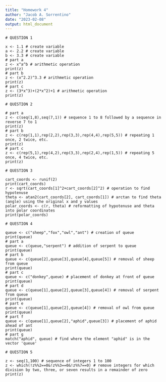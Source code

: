 ```yaml
---
title: "Homework 4"
author: "Jacob A. Sorrentino"
date: "2023-02-08"
output: html_document
---
```


```
# QUESTION 1

x <- 1.1 # create variable
a <- 2.2 # create variable
b <- 3.3 # create variable
# part a
z <- x^a^b # arithmetic operation
print(z)
# part b
z <- (x^2.2)^3.3 # arithmetic operation
print(z)
# part c
z <- (3*x^3)+(2*x^2)+1 # arithmetic operation
print(z)

# QUESTION 2

# part a
z <- c(seq(1,8),seq(7,1)) # sequence 1 to 8 followed by a sequence in reverse 7 to 1
print(z)
# part b
z <- c(rep(1,1),rep(2,2),rep(3,3),rep(4,4),rep(5,5)) # repeating 1 once, 2 twice, etc. 
print(z)
# part c
z <- c(rep(5,1),rep(4,2),rep(3,3),rep(2,4),rep(1,5)) # repeating 5 once, 4 twice, etc.
print(z)

# QUESTION 3

cart_coords <- runif(2)
print(cart_coords)
r <- sqrt(cart_coords[1]^2+cart_coords[2]^2) # operation to find hypotenuse
theta <- atan2(cart_coords[2], cart_coords[1]) # arctan to find theta (angle) using the original x and y values
polar_coords <- c(r, theta) # reformatting of hypotenuse and theta into polar coordinates
print(polar_coords)

# QUESTION 4

queue <- c("sheep","fox","owl","ant") # creation of queue
print(queue)
# part a
queue <- c(queue,"serpent") # addition of serpent to queue
print(queue)
# part b
queue <- c(queue[2],queue[3],queue[4],queue[5]) # removal of sheep from queue
print(queue)
# part c
queue <- c("donkey",queue) # placement of donkey at front of queue
print(queue)
# part d
queue <- c(queue[1],queue[2],queue[3],queue[4]) # removal of serpent from queue
print(queue)
# part e
queue <- c(queue[1],queue[2],queue[4]) # removal of owl from queue
print(queue)
# part f
queue <- c(queue[1],queue[2],"aphid",queue[3]) # placement of aphid ahead of ant
print(queue)
# part g
match("aphid", queue) # find where the element "aphid" is in the vector 'queue'

# QUESTION 5

z <- seq(1,100) # sequence of integers 1 to 100
z <- which(!z%%2==0&!z%%3==0&!z%%7==0) # remove integers for which division by two, three, or seven results in a remainder of zero
print(z)
```